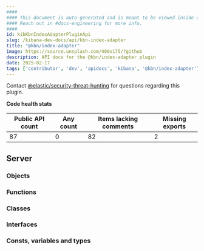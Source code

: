 ```yaml
---
####
#### This document is auto-generated and is meant to be viewed inside our experimental, new docs system.
#### Reach out in #docs-engineering for more info.
####
id: kibKbnIndexAdapterPluginApi
slug: /kibana-dev-docs/api/kbn-index-adapter
title: "@kbn/index-adapter"
image: https://source.unsplash.com/400x175/?github
description: API docs for the @kbn/index-adapter plugin
date: 2025-02-17
tags: ['contributor', 'dev', 'apidocs', 'kibana', '@kbn/index-adapter']
---
```




Contact [@elastic/security-threat-hunting](https://github.com/orgs/elastic/teams/security-threat-hunting) for questions regarding this plugin.

**Code health stats**

| Public API count  | Any count | Items lacking comments | Missing exports |
|-------------------|-----------|------------------------|-----------------|
| 87 | 0 | 82 | 2 |

## Server

### Objects
<DocDefinitionList data={kbnIndexAdapterObj.server.objects}/>

### Functions
<DocDefinitionList data={kbnIndexAdapterObj.server.functions}/>

### Classes
<DocDefinitionList data={kbnIndexAdapterObj.server.classes}/>

### Interfaces
<DocDefinitionList data={kbnIndexAdapterObj.server.interfaces}/>

### Consts, variables and types
<DocDefinitionList data={kbnIndexAdapterObj.server.misc}/>


